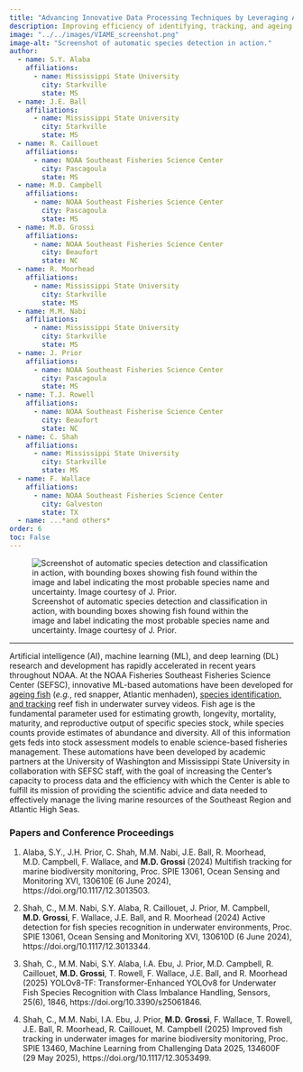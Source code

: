 ```yaml
---
title: "Advancing Innovative Data Processing Techniques by Leveraging AI and ML Technologies"
description: Improving efficiency of identifying, tracking, and ageing fish from video and imagery <br> 2023-present
image: "../../images/VIAME_screenshot.png"
image-alt: "Screenshot of automatic species detection in action."
author:
  - name: S.Y. Alaba
    affiliations:
      - name: Mississippi State University
        city: Starkville
        state: MS    
  - name: J.E. Ball
    affiliations:
      - name: Mississippi State University
        city: Starkville
        state: MS
  - name: R. Caillouet
    affiliations:
      - name: NOAA Southeast Fisheries Science Center
        city: Pascagoula
        state: MS
  - name: M.D. Campbell
    affiliations:
      - name: NOAA Southeast Fisheries Science Center
        city: Pascagoula
        state: MS
  - name: M.D. Grossi
    affiliations:
      - name: NOAA Southeast Fisheries Science Center
        city: Beaufort
        state: NC
  - name: R. Moorhead
    affiliations:
      - name: Mississippi State University
        city: Starkville
        state: MS
  - name: M.M. Nabi
    affiliations:
      - name: Mississippi State University
        city: Starkville
        state: MS  
  - name: J. Prior
    affiliations:
      - name: NOAA Southeast Fisheries Science Center
        city: Pascagoula
        state: MS
  - name: T.J. Rowell
    affiliations:
      - name: NOAA Southeast Fisherise Science Center
        city: Beaufort
        state: NC
  - name: C. Shah
    affiliations:
      - name: Mississippi State University
        city: Starkville
        state: MS
  - name: F. Wallace
    affiliations:
      - name: NOAA Southeast Fisheries Science Center
        city: Galveston
        state: TX
  - name: ...*and others*
order: 6
toc: False
---
```


![Screenshot of automatic species detection and classification in action, with bounding boxes showing fish found within the image and label indicating the most probable species name and uncertainty. Image courtesy of J. Prior.](../../images/VIAME_screenshot.png){fig-alt="Screenshot of automatic species detection in action."}

***

Artificial intelligence (AI), machine learning (ML), and deep learning (DL) research and development has rapidly accelerated in recent years throughout NOAA. At the NOAA Fisheries Southeast Fisheries Science Center (SEFSC), innovative ML-based automations have been developed for [ageing fish](https://www.fisheries.noaa.gov/feature-story/scientists-identify-more-efficient-means-determine-age-fish-using-ai-and-near-infrared){target="_blank"} (*e.g.*, red snapper, Atlantic menhaden), [species identification, and tracking](https://www.fisheries.noaa.gov/feature-story/increasing-efficiency-video-surveys-artificial-intelligence){target="_blank"} reef fish in underwater survey videos. Fish age is the fundamental parameter used for estimating growth, longevity, mortality, maturity, and reproductive output of specific species stock, while species counts provide estimates of abundance and diversity. All of this information gets feds into stock assessment models to enable science-based fisheries management. These automations have been developed by academic partners at the University of Washington and Mississippi State University in collaboration with SEFSC staff, with the goal of increasing the Center's capacity to process data and the efficiency with which the Center is able to fulfill its mission of providing the scientific advice and data needed to effectively manage the living marine resources of the Southeast Region and Atlantic High Seas.

### Papers and Conference Proceedings

1. Alaba, S.Y., J.H. Prior, C. Shah, M.M. Nabi, J.E. Ball, R. Moorhead, M.D. Campbell, F. Wallace, and **M.D. Grossi** (2024) Multifish tracking for marine biodiversity monitoring, Proc. SPIE 13061, Ocean Sensing and Monitoring XVI, 130610E (6 June 2024), https://doi.org/10.1117/12.3013503.

2. Shah, C., M.M. Nabi, S.Y. Alaba, R. Caillouet, J. Prior, M. Campbell, **M.D. Grossi**, F. Wallace, J.E. Ball, and R. Moorhead (2024) Active detection for fish species recognition in underwater environments, Proc. SPIE 13061, Ocean Sensing and Monitoring XVI, 130610D (6 June 2024), https://doi.org/10.1117/12.3013344.

3. Shah, C., M.M. Nabi, S.Y. Alaba, I.A. Ebu, J. Prior, M.D. Campbell, R. Caillouet, **M.D. Grossi**, T. Rowell, F. Wallace, J.E. Ball, and R. Moorhead (2025) YOLOv8-TF: Transformer-Enhanced YOLOv8 for Underwater Fish Species Recognition with Class Imbalance Handling, Sensors, 25(6), 1846, https://doi.org/10.3390/s25061846.

4. Shah, C., M.M. Nabi, I.A. Ebu, J. Prior, **M.D. Grossi**, F. Wallace, T. Rowell, J.E. Ball, R. Moorhead, R. Caillouet, M. Campbell (2025) Improved fish tracking in underwater images for marine biodiversity monitoring, Proc. SPIE 13460, Machine Learning from Challenging Data 2025, 134600F (29 May 2025), https://doi.org/10.1117/12.3053499.